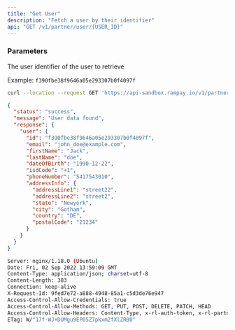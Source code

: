 ```yaml
---
title: "Get User"
description: "Fetch a user by their identifier"
api: "GET /v1/partner/user/{USER_ID}"
---
```


### Parameters

<Param path="USER_ID" type="string" required>

The user identifier of the user to retrieve

Example: `f390fbe38f9646a05e293307b0f4097f`

</Param>

<RequestExample>

```bash Request Example
curl --location --request GET 'https://api-sandbox.rampay.io/v1/partner/user/f390fbe38f9646a05e293307b0f4097f'
```

</RequestExample>

<ResponseExample>

```json Body
{
  "status": "success",
  "message": "User data found",
  "response": {
    "user": {
      "id": "f390fbe38f9646a05e293307b0f4097f",
      "email": "john_doe@example.com",
      "firstName": "Jack",
      "lastName": "doe",
      "dateOfBirth": "1990-12-22",
      "isdCode": "+1",
      "phoneNumber": "5417543010",
      "addressInfo": {
        "addressLine1": "street22",
        "addressLine2": "street2",
        "state": "Newyork",
        "city": "Gotham",
        "country": "DE",
        "postalCode": "21234"
      }
    }
  }
}
```

```bash Headers
Server: nginx/1.18.0 (Ubuntu)
Date: Fri, 02 Sep 2022 13:59:09 GMT
Content-Type: application/json; charset=utf-8
Content-Length: 383
Connection: keep-alive
X-Request-Id: 9fed7e72-a888-4948-85a1-c5d3de76e947
Access-Control-Allow-Credentials: true
Access-Control-Allow-Methods: GET, PUT, POST, DELETE, PATCH, HEAD
Access-Control-Allow-Headers: Content-Type, x-rl-auth-token, x-rl-partner-auth-token
ETag: W/"17f-WJ+DUMgu9EP05Z7pkxm2fXlZRB0"
```

</ResponseExample>